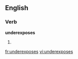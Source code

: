 ==English==

===Verb===
'''underexposes'''

# {{third-person singular of|underexpose}}

[[fr:underexposes]]
[[vi:underexposes]]